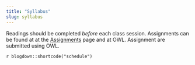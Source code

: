 ```yaml
---
title: "Syllabus"
slug: syllabus
---
```


Readings should be completed *before* each class session. Assignments can be found at at the [Assignments](/assignments/) page and at OWL. Assignment are submitted using OWL.

`r blogdown::shortcode("schedule")`
